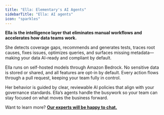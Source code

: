 ```yaml
---
title: "Ella: Elementary's AI Agents"
sidebarTitle: "Ella: AI agents"
icon: "sparkles"
---
```


**Ella is the intelligence layer that eliminates manual workflows and accelerates how data teams work.**

She detects coverage gaps, recommends and generates tests, traces root causes, fixes issues, optimizes queries, and surfaces missing metadata—making your data AI-ready and compliant by default.

Ella runs on self-hosted models through Amazon Bedrock. No sensitive data is stored or shared, and all features are opt-in by default. Every action flows through a pull request, keeping your team fully in control.

Her behavior is guided by clear, reviewable AI policies that align with your governance standards. Ella’s agents handle the busywork so your team can stay focused on what moves the business forward.


<CardGroup cols={3}>
  <Card title="Governance" icon="tags" href="/cloud/ai-agents/governance-agent" >
  </Card>
 <Card title="Triage & Resolution" icon="toolbox" href="/cloud/ai-agents/triage-resolution-agent" >
  </Card>
  <Card title="Test Recommendation" icon="vial-circle-check" href="/cloud/ai-agents/test-recommendation-agent" >
  </Card>
   <Card title="Catalog" icon="book-open" href="/cloud/ai-agents/catalog-agent" >
  </Card>
   <Card title="Performance & Cost" icon="comments-dollar" href="/cloud/ai-agents/performance-cost-agent" >
  </Card>
   <Card title="AI Privacy Policy" icon="user-lock" href="/cloud/general/ai-privacy-policy" >
  </Card>
</CardGroup>

<Tip>Want to learn more? [**Our experts will be happy to chat.**](https://meetings-eu1.hubspot.com/joost-boonzajer-flaes/intro-call-docs?uuid=64e4c20d-0ff3-4454-9387-c93b47afcee6)</Tip>
